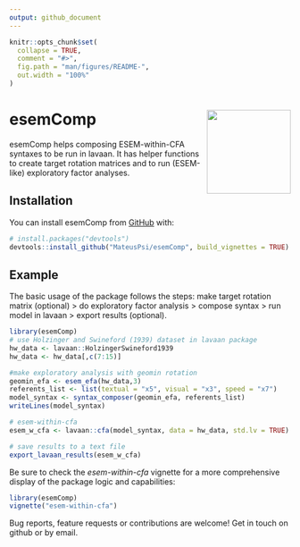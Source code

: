 ```yaml
---
output: github_document
---
```


```r
knitr::opts_chunk$set(
  collapse = TRUE,
  comment = "#>",
  fig.path = "man/figures/README-",
  out.width = "100%"
)
```

# esemComp <img src="man/figures/logo.png" align="right" width=150px/>

<!-- badges: start -->
<!-- badges: end -->

esemComp helps composing ESEM-within-CFA syntaxes to be run in lavaan. It has helper functions to create target rotation matrices and to run (ESEM-like) exploratory factor analyses.

## Installation

You can install esemComp from [GitHub](https://github.com/MateusPsi) with:

``` r
# install.packages("devtools")
devtools::install_github("MateusPsi/esemComp", build_vignettes = TRUE)
```

## Example

The basic usage of the package follows the steps: make target rotation matrix (optional) > do exploratory factor analysis > compose syntax > run model in lavaan > export results (optional).

```r
library(esemComp)
# use Holzinger and Swineford (1939) dataset in lavaan package
hw_data <- lavaan::HolzingerSwineford1939
hw_data <- hw_data[,c(7:15)]

#make exploratory analysis with geomin rotation
geomin_efa <- esem_efa(hw_data,3)
referents_list <- list(textual = "x5", visual = "x3", speed = "x7")
model_syntax <- syntax_composer(geomin_efa, referents_list)
writeLines(model_syntax)

# esem-within-cfa
esem_w_cfa <- lavaan::cfa(model_syntax, data = hw_data, std.lv = TRUE)

```

```r
# save results to a text file
export_lavaan_results(esem_w_cfa)
```

Be sure to check the _esem-within-cfa_ vignette for a more comprehensive display of the package logic and capabilities:
```r
library(esemComp)
vignette("esem-within-cfa")
```

Bug reports, feature requests or contributions are welcome! Get in touch on github or by email.
